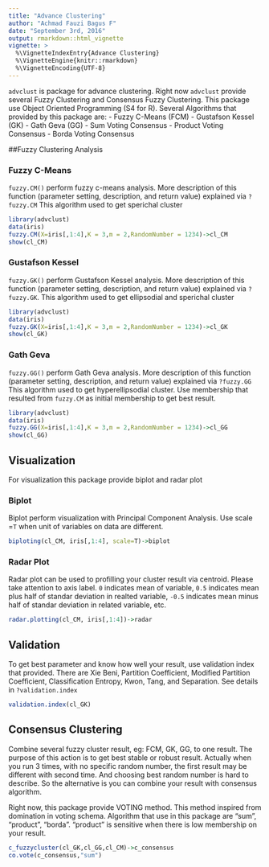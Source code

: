---
title: "Advance Clustering"
author: "Achmad Fauzi Bagus F"
date: "September 3rd, 2016"
output: rmarkdown::html_vignette
vignette: >
  %\VignetteIndexEntry{Advance Clustering}
  %\VignetteEngine{knitr::rmarkdown}
  %\VignetteEncoding{UTF-8}
---

`advclust` is package for advance clustering. Right now `advclust` provide several Fuzzy Clustering and Consensus Fuzzy Clustering. This package use Object Oriented Programming (S4 for R). Several Algorithms that provided by this package are:
- Fuzzy C-Means (FCM)
- Gustafson Kessel (GK)
- Gath Geva (GG)
- Sum Voting Consensus
- Product Voting Consensus
- Borda Voting Consensus

##Fuzzy Clustering Analysis

### Fuzzy C-Means

`fuzzy.CM()` perform fuzzy c-means analysis. More description of this function (parameter setting, description, and return value) explained via `?fuzzy.CM`
This algorithm used to get sperichal cluster

```{r, echo=T}
library(advclust)
data(iris)
fuzzy.CM(X=iris[,1:4],K = 3,m = 2,RandomNumber = 1234)->cl_CM
show(cl_CM)
```

### Gustafson Kessel 

`fuzzy.GK()` perform Gustafson Kessel analysis. More description of this function (parameter setting, description, and return value) explained via `?fuzzy.GK`.
This algorithm used to get ellipsodial and sperichal cluster

```{r, echo=T}
library(advclust)
data(iris)
fuzzy.GK(X=iris[,1:4],K = 3,m = 2,RandomNumber = 1234)->cl_GK
show(cl_GK)
```
### Gath Geva

`fuzzy.GG()` perform Gath Geva analysis. More description of this function (parameter setting, description, and return value) explained via `?fuzzy.GG`
This algorithm used to get hyperellipsodial cluster. Use membership that resulted from `fuzzy.CM` as initial membership to get best result.

```{r, echo=T}
library(advclust)
data(iris)
fuzzy.GG(X=iris[,1:4],K = 3,m = 2,RandomNumber = 1234)->cl_GG
show(cl_GG)
```
## Visualization

For visualization this package provide biplot and radar plot

### Biplot

Biplot perform visualization with Principal Component Analysis. Use scale =`T` when unit of variables on data are different.

```{r, echo=TRUE,fig.show='hold',fig.width=6,fig.align='center',fig.height=6}
biploting(cl_CM, iris[,1:4], scale=T)->biplot
```

### Radar Plot

Radar plot can be used to profilling your cluster result via centroid. Please take attention to axis label. `0` indicates mean of variable, `0.5` indicates mean plus half of standar deviation in realted variable, `-0.5` indicates mean minus half of standar deviation in related variable, etc.


```{r, echo=TRUE,fig.show='hold',fig.width=6,fig.align='center',fig.height=6}
radar.plotting(cl_CM, iris[,1:4])->radar
```

## Validation

To get best parameter and know how well your result, use validation index that provided. There are Xie Beni, Partition Coefficient, Modified Partition Coefficient, Classification Entropy, Kwon, Tang, and Separation. See details in `?validation.index`

```{r, echo=TRUE}
validation.index(cl_GK)
```

## Consensus Clustering

Combine several fuzzy cluster result, eg: FCM, GK, GG, to one result. The purpose of this action is to get best stable or robust result. Actually when you run 3 times, with no specific random number, the first result may be different with second time. And choosing best random number is hard to describe. So the alternative is you can combine your result with consensus algorithm.

Right now, this package provide VOTING method. This method inspired from domination in voting schema. Algorithm that use in this package are "sum", "product", "borda". "product" is sensitive when there is low membership on your result.

```{r, echo=TRUE}
c_fuzzycluster(cl_GK,cl_GG,cl_CM)->c_consensus
co.vote(c_consensus,"sum")
```
